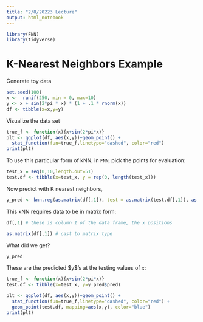 ```yaml
---
title: "2/8/20223 Lecture"
output: html_notebook
---
```


```r
library(FNN)
library(tidyverse)
```

# K-Nearest Neighbors Example

Generate toy data

```r
set.seed(100)
x <-  runif(250, min = 0, max=10)
y <- x + sin(2*pi * x) * (1 + .1 * rnorm(x))
df <- tibble(x=x,y=y)
```

Visualize the data set

```r
true_f <- function(x){x+sin(2*pi*x)}
plt <- ggplot(df, aes(x,y))+geom_point() + 
  stat_function(fun=true_f,linetype="dashed", color="red")
print(plt)
```

To use this particular form of kNN, in `FNN`, pick the points for evaluation:

```r
test_x = seq(0,10,length.out=51)
test.df <- tibble(x=test_x, y = rep(0, length(test_x)))
```

Now predict with K nearest neighbors,

```r
y_pred <- knn.reg(as.matrix(df[,1]), test = as.matrix(test.df[,1]), as.matrix(df[,2]), k = 3)
```

This kNN requires data to be in matrix form:

```r
df[,1] # these is column 1 of the data frame, the x positions
```

```r
as.matrix(df[,1]) # cast to matrix type
```

What did we get?

```r
y_pred
```

These are the predicted \$y\$'s at the testing values of $x$:

```r
true_f <- function(x){x+sin(2*pi*x)}
test.df <- tibble(x=test_x, y=y_pred$pred)

plt <- ggplot(df, aes(x,y))+geom_point() + 
  stat_function(fun=true_f,linetype="dashed", color="red") +
  geom_point(test.df, mapping=aes(x,y), color="blue")
print(plt)
```
